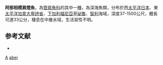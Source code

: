 {{Speciesbox
| taxon = Sagamichthys abei
| binomial_authority = [[Parr|Parr]], 1953
| status = LC
| status_system = IUCN3.1
}}

'''阿部相模肩燈魚'''，為[[管肩魚科|管肩魚科]]的其中一[[種|種]]，為深海魚類，分布於西[[太平洋|太平洋]][[日本|日本]]、東[[太平洋|太平洋]][[加拿大|加拿大]][[卑詩省|卑詩省]]、[[下加利福尼亞|下加利福尼亞]]至[[祕魯|祕魯]]、[[智利|智利]]海域，深度37-1500公尺，體長可達33公分，棲息在中層水域，生活習性不明。

==参考文献==
*{{FishBase_species|genus=Sagamichthys|species=abei|year=2015|month=9}}

{{Taxonbar}}
[[Category:1953年描述的鱼类|A]]
[[Category:相模肩燈魚屬|abei]]